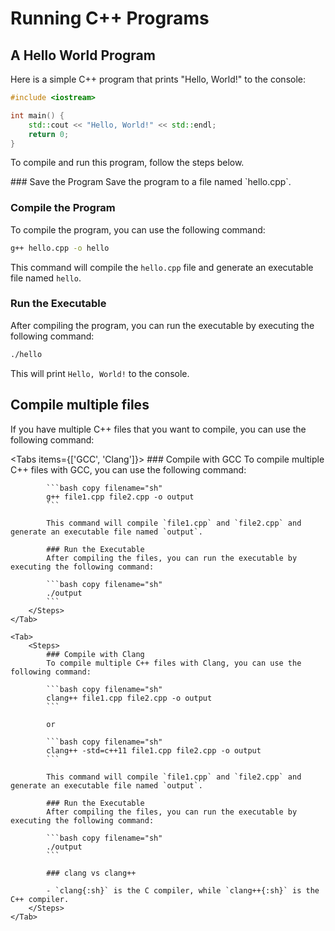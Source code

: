 

# Running C++ Programs

## A Hello World Program

Here is a simple C++ program that prints "Hello, World!" to the console:

```cpp copy filename="hello.cpp"
#include <iostream>

int main() {
    std::cout << "Hello, World!" << std::endl;
    return 0;
}
```

To compile and run this program, follow the steps below.

<Steps>
### Save the Program
Save the program to a file named `hello.cpp`.

### Compile the Program
To compile the program, you can use the following command:

```bash copy filename="sh"
g++ hello.cpp -o hello
```

This command will compile the `hello.cpp` file and generate an executable file named `hello`.

### Run the Executable
After compiling the program, you can run the executable by executing the following command:

```bash copy filename="sh"
./hello
```

This will print `Hello, World!` to the console.
</Steps>


## Compile multiple files

If you have multiple C++ files that you want to compile, you can use the following command:

<Tabs items={['GCC', 'Clang']}>
    <Tab>
        <Steps>
            ### Compile with GCC
            To compile multiple C++ files with GCC, you can use the following command:

            ```bash copy filename="sh"
            g++ file1.cpp file2.cpp -o output
            ```

            This command will compile `file1.cpp` and `file2.cpp` and generate an executable file named `output`.

            ### Run the Executable
            After compiling the files, you can run the executable by executing the following command:

            ```bash copy filename="sh"
            ./output
            ```
        </Steps>
    </Tab>

    <Tab>
        <Steps>
            ### Compile with Clang
            To compile multiple C++ files with Clang, you can use the following command:

            ```bash copy filename="sh"
            clang++ file1.cpp file2.cpp -o output
            ```

            or

            ```bash copy filename="sh"
            clang++ -std=c++11 file1.cpp file2.cpp -o output
            ```

            This command will compile `file1.cpp` and `file2.cpp` and generate an executable file named `output`.

            ### Run the Executable
            After compiling the files, you can run the executable by executing the following command:

            ```bash copy filename="sh"
            ./output
            ```

            ### clang vs clang++

            - `clang{:sh}` is the C compiler, while `clang++{:sh}` is the C++ compiler.
        </Steps>
    </Tab>
</Tabs>
